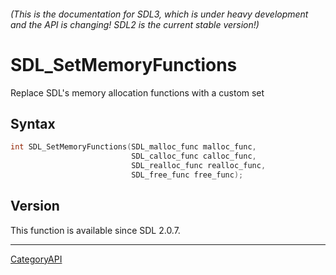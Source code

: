 ====== (This is the documentation for SDL3, which is under heavy development and the API is changing! SDL2 is the current stable version!) ======
= SDL_SetMemoryFunctions =

Replace SDL's memory allocation functions with a custom set 

== Syntax ==

<syntaxhighlight lang='c'>
int SDL_SetMemoryFunctions(SDL_malloc_func malloc_func,
                           SDL_calloc_func calloc_func,
                           SDL_realloc_func realloc_func,
                           SDL_free_func free_func);
</syntaxhighlight>

== Version ==

This function is available since SDL 2.0.7.

----
[[CategoryAPI]]


